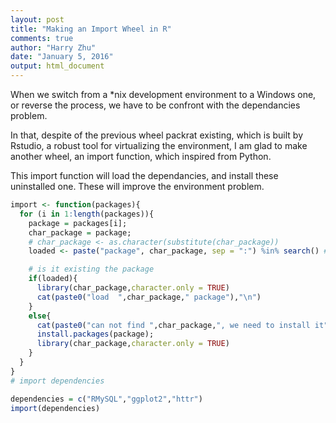 ```yaml
---
layout: post
title: "Making an Import Wheel in R"
comments: true
author: "Harry Zhu"
date: "January 5, 2016"
output: html_document
---
```


When we switch from a *nix development environment to a Windows one, or reverse the process, we have to be confront with the dependancies problem.

In that, despite of the previous wheel packrat existing, which is built by Rstudio, a robust tool for virtualizing the environment, I am glad to make another wheel, an import function, which inspired from Python.

This import function will load the dependancies, and install these uninstalled one. These will improve the environment problem.

```r
import <- function(packages){
  for (i in 1:length(packages)){
    package = packages[i];
    char_package = package;
    # char_package <- as.character(substitute(char_package))
    loaded <- paste("package", char_package, sep = ":") %in% search() #

    # is it existing the package
    if(loaded){
      library(char_package,character.only = TRUE)
      cat(paste0("load  ",char_package," package"),"\n")
    }
    else{
      cat(paste0("can not find ",char_package,", we need to install it"),"\n");
      install.packages(package);
      library(char_package,character.only = TRUE)
    }
  }
}
# import dependencies

dependencies = c("RMySQL","ggplot2","httr")
import(dependencies)
```
